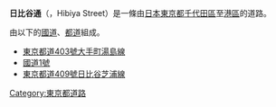 {{japanese|japanese=日比谷 通り|kana=ひびや どおり|romaji=Hibiya Doori}}
{{portal box|日本|公路}}

'''日比谷通'''（{{lang|ja|日比谷通り}}，Hibiya Street）是一條由[[日本|日本]][[東京都|東京都]][[千代田區|千代田區]]至[[港區_(東京都)|港區]]的道路。

由以下的[[國道|國道]]、[[都道府縣道|都道]]組成。
*[[東京都道403號大手町湯島線|東京都道403號大手町湯島線]]
*[[國道1號_(日本)|國道1號]]
*[[東京都道409號日比谷芝浦線|東京都道409號日比谷芝浦線]]

{{DEFAULTSORT:Hibiya Dori}}
[[Category:東京都道路|Category:東京都道路]]